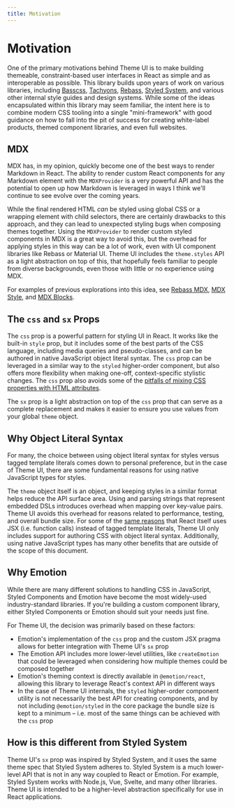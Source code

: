 ---
title: Motivation
---

# Motivation

One of the primary motivations behind Theme UI is to make building themeable,
constraint-based user interfaces in React as simple and as interoperable as
possible. This library builds upon years of work on various libraries, including
[Basscss][], [Tachyons][], [Rebass][], [Styled System][], and various other
internal style guides and design systems. While some of the ideas encapsulated
within this library may seem familiar, the intent here is to combine modern CSS
tooling into a single "mini-framework" with good guidance on how to fall into
the pit of success for creating white-label products, themed component
libraries, and even full websites.

[basscss]: https://github.com/basscss/basscss
[tachyons]: https://tachyons.io
[rebass]: https://rebassjs.org
[styled system]: https://styled-system.com

## MDX

MDX has, in my opinion, quickly become one of the best ways to render Markdown
in React. The ability to render custom React components for any Markdown element
with the `MDXProvider` is a very powerful API and has the potential to open up
how Markdown is leveraged in ways I think we'll continue to see evolve over the
coming years.

While the final rendered HTML _can_ be styled using global CSS or a wrapping
element with child selectors, there are certainly drawbacks to this approach,
and they can lead to unexpected styling bugs when composing themes together.
Using the `MDXProvider` to render custom styled components in MDX is a great way
to avoid this, but the overhead for applying styles in this way can be a lot of
work, even with UI component libraries like Rebass or Material UI. Theme UI
includes the `theme.styles` API as a light abstraction on top of this, that
hopefully feels familiar to people from diverse backgrounds, even those with
little or no experience using MDX.

For examples of previous explorations into this idea, see [Rebass MDX][], [MDX
Style][], and [MDX Blocks][].

[rebass mdx]: https://github.com/rebassjs/mdx
[mdx style]: https://github.com/jxnblk/mdx-style
[mdx blocks]: https://github.com/jxnblk/mdx-blocks

## The `css` and `sx` Props

The `css` prop is a powerful pattern for styling UI in React. It works like the
built-in `style` prop, but it includes some of the best parts of the CSS
language, including media queries and pseudo-classes, and can be authored in
native JavaScript object literal syntax. The `css` prop can be leveraged in a
similar way to the `styled` higher-order component, but also offers more
flexibility when making one-off, context-specific stylistic changes. The `css`
prop also avoids some of the
[pitfalls of mixing CSS properties with HTML attributes](https://github.com/styled-components/styled-components/issues/439).

The `sx` prop is a light abstraction on top of the `css` prop that can serve as
a complete replacement and makes it easier to ensure you use values from your
global `theme` object.

## Why Object Literal Syntax

For many, the choice between using object literal syntax for styles versus
tagged template literals comes down to personal preference, but in the case of
Theme UI, there are some fundamental reasons for using native JavaScript types
for styles.

The `theme` object itself is an object, and keeping styles in a similar format
helps reduce the API surface area. Using and parsing strings that represent
embedded DSLs introduces overhead when mapping over key-value pairs. Theme UI
avoids this overhead for reasons related to performance, testing, and overall
bundle size. For some of the [same reasons](https://facebook.github.io/jsx/)
that React itself uses JSX (i.e. function calls) instead of tagged template
literals, Theme UI only includes support for authoring CSS with object literal
syntax. Additionally, using native JavaScript types has many other benefits that
are outside of the scope of this document.

## Why Emotion

While there are many different solutions to handling CSS in JavaScript, Styled
Components and Emotion have become the most widely-used industry-standard
libraries. If you're building a custom component library, either Styled
Components or Emotion should suit your needs just fine.

For Theme UI, the decision was primarily based on these factors:

- Emotion's implementation of the `css` prop and the custom JSX pragma allows
  for better integration with Theme UI's `sx` prop
- The Emotion API includes more lower-level utilities, like `createEmotion` that
  could be leveraged when considering how multiple themes could be composed
  together
- Emotion's theming context is directly available in `@emotion/react`, allowing
  this library to leverage React's context API in different ways
- In the case of Theme UI internals, the `styled` higher-order component utility
  is not necessarily the best API for creating components, and by not including
  `@emotion/styled` in the core package the bundle size is kept to a minimum –
  i.e. most of the same things can be achieved with the `css` prop

## How is this different from Styled System

Theme UI's `sx` prop was inspired by Styled System, and it uses the same theme
spec that Styled System adheres to. Styled System is a much lower-level API that
is not in any way coupled to React or Emotion. For example, Styled System works
with Node.js, Vue, Svelte, and many other libraries. Theme UI is intended to be
a higher-level abstraction specifically for use in React applications.
